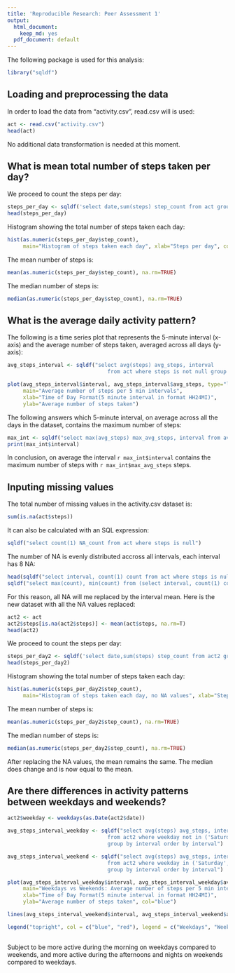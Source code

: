 ```yaml
---
title: 'Reproducible Research: Peer Assessment 1'
output:
  html_document:
    keep_md: yes
  pdf_document: default
---
```


The following package is used for this analysis:

```r
library("sqldf")
```

## Loading and preprocessing the data

In order to load the data from "activity.csv", read.csv will is used:

```r
act <- read.csv("activity.csv")
head(act)
```

No additional data transformation is needed at this moment.

## What is mean total number of steps taken per day?

We proceed to count the steps per day:

```r
steps_per_day <- sqldf('select date,sum(steps) step_count from act group by date order by date')
head(steps_per_day)
```

Histogram showing the total number of steps taken each day:

```r
hist(as.numeric(steps_per_day$step_count), 
     main="Histogram of steps taken each day", xlab="Steps per day", col="red", breaks=30)
```

The mean number of steps is:

```r
mean(as.numeric(steps_per_day$step_count), na.rm=TRUE)
```

The median number of steps is:

```r
median(as.numeric(steps_per_day$step_count), na.rm=TRUE)
```

## What is the average daily activity pattern?

The following is a time series plot that represents the 5-minute interval (x-axis) and the average number of steps taken, averaged across all days (y-axis):

```r
avg_steps_interval <- sqldf("select avg(steps) avg_steps, interval 
                                from act where steps is not null group by interval order by interval")

plot(avg_steps_interval$interval, avg_steps_interval$avg_steps, type="l", 
     main="Average number of steps per 5 min intervals", 
     xlab="Time of Day Format(5 minute interval in format HH24MI)", 
     ylab="Average number of steps taken")
```

The following answers which 5-minute interval, on average across all the days in the dataset, contains the maximum number of steps:

```r
max_int <- sqldf("select max(avg_steps) max_avg_steps, interval from avg_steps_interval")
print(max_int$interval)
```

In conclusion, on average the interval `r max_int$interval` contains the maximum number of steps with `r max_int$max_avg_steps` steps.

## Inputing missing values

The total number of missing values in the activity.csv dataset is:

```r
sum(is.na(act$steps))
```

It can also be calculated with an SQL expression:

```r
sqldf("select count(1) NA_count from act where steps is null")
```

The number of NA is evenly distributed accross all intervals, each interval has 8 NA:
```r
head(sqldf("select interval, count(1) count from act where steps is null group by interval order by 2 desc"))
sqldf("select max(count), min(count) from (select interval, count(1) count from act where steps is null group by interval)")
```

For this reason, all NA will me replaced by the interval mean. Here is the new dataset with all the NA values replaced:
```r
act2 <- act
act2$steps[is.na(act2$steps)] <- mean(act$steps, na.rm=T)
head(act2)
```

We proceed to count the steps per day:

```r
steps_per_day2 <- sqldf('select date,sum(steps) step_count from act2 group by date order by date')
head(steps_per_day2)
```

Histogram showing the total number of steps taken each day:

```r
hist(as.numeric(steps_per_day2$step_count), 
     main="Histogram of steps taken each day, no NA values", xlab="Steps per day", col="blue", breaks=30)
```

The mean number of steps is:

```r
mean(as.numeric(steps_per_day2$step_count), na.rm=TRUE)
```

The median number of steps is:

```r
median(as.numeric(steps_per_day2$step_count), na.rm=TRUE)
```

After replacing the NA values, the mean remains the same. The median does change and is now equal to the mean.


## Are there differences in activity patterns between weekdays and weekends?

```r
act2$weekday <- weekdays(as.Date(act2$date))

avg_steps_interval_weekday <- sqldf("select avg(steps) avg_steps, interval 
                                from act2 where weekday not in ('Saturday','Sunday') 
                                group by interval order by interval")

avg_steps_interval_weekend <- sqldf("select avg(steps) avg_steps, interval 
                                from act2 where weekday in ('Saturday','Sunday') 
                                group by interval order by interval")

plot(avg_steps_interval_weekday$interval, avg_steps_interval_weekday$avg_steps, type="l", 
     main="Weekdays vs Weekends: Average number of steps per 5 min intervals", 
     xlab="Time of Day Format(5 minute interval in format HH24MI)", 
     ylab="Average number of steps taken", col="blue")

lines(avg_steps_interval_weekend$interval, avg_steps_interval_weekend$avg_steps, type="l", col="red")

legend("topright", col = c("blue", "red"), legend = c("Weekdays", "Weekends"), lty=c(1,1), cex=1)
        

```

Subject to be more active during the morning on weekdays compared to weekends, and more active during the afternoons and nights on weekends compared to weekdays.
